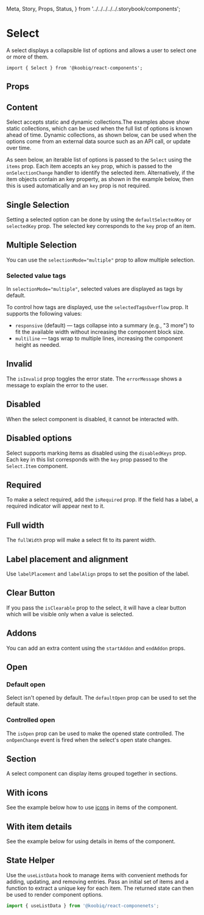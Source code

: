   Meta,
  Story,
  Props,
  Status,
} from '../../../../../.storybook/components';


<Meta of={Stories} />

# Select

<Status variant="experimental" />

A select displays a collapsible list of options and allows a user to select one or more of them.

```tsx
import { Select } from '@koobiq/react-components';
```

<Story of={Stories.Base} />

## Props

<Props />

## Content

Select accepts static and dynamic collections.The examples above show static collections,
which can be used when the full list of options is known ahead of time.
Dynamic collections, as shown below, can be used when the options come from an external
data source such as an API call, or update over time.

As seen below, an iterable list of options is passed to the `Select` using the `items` prop.
Each item accepts an `key` prop, which is passed to the `onSelectionChange` handler to identify
the selected item. Alternatively, if the item objects contain an key property, as shown
in the example below, then this is used automatically and an `key` prop is not required.

<Story of={Stories.Content} />

## Single Selection

Setting a selected option can be done by using the `defaultSelectedKey` or `selectedKey` prop.
The selected key corresponds to the `key` prop of an item.

<Story of={Stories.SingleSelection} />

## Multiple Selection

You can use the `selectionMode="multiple"` prop to allow multiple selection.

<Story of={Stories.MultipleSelection} />

### Selected value tags

In `selectionMode="multiple"`, selected values are displayed as tags by default.

To control how tags are displayed, use the `selectedTagsOverflow` prop. It supports the following values:

- `responsive` (default) — tags collapse into a summary (e.g., "3 more") to fit the available width without increasing the component block size.
- `multiline` — tags wrap to multiple lines, increasing the component height as needed.

<Story of={Stories.SelectedTagsOverflow} />

## Invalid

The `isInvalid` prop toggles the error state. The `errorMessage` shows a message to explain the error to the user.

<Story of={Stories.Invalid} />

## Disabled

When the select component is disabled, it cannot be interacted with.

<Story of={Stories.Disabled} />

## Disabled options

Select supports marking items as disabled using the `disabledKeys` prop.
Each key in this list corresponds with the `key` prop passed to the `Select.Item` component.

<Story of={Stories.DisabledOptions} />

## Required

To make a select required, add the `isRequired` prop.
If the field has a label, a required indicator will appear next to it.

<Story of={Stories.Required} />

## Full width

The `fullWidth` prop will make a select fit to its parent width.

<Story of={Stories.FullWidth} />

## Label placement and alignment

Use `labelPlacement` and `labelAlign` props to set the position of the label.

<Story of={Stories.LabelPlacementAlignment} />

## Clear Button

If you pass the `isClearable` prop to the select, it will have a clear
button which will be visible only when a value is selected.

<Story of={Stories.ClearButton} />

## Addons

You can add an extra content using the `startAddon` and `endAddon` props.

<Story of={Stories.Addons} />

## Open

### Default open

Select isn't opened by default. The `defaultOpen` prop can be used to set the default state.

### Controlled open

The `isOpen` prop can be used to make the opened state controlled. The `onOpenChange` event is fired when the select's open state changes.

<Story of={Stories.Open} />

## Section

A select component can display items grouped together in sections.

<Story of={Stories.Section} />

## With icons

See the example below how to use [icons](?path=/docs/icons--docs) in items of the component.

<Story of={Stories.WithIcons} />

## With item details

See the example below for using details in items of the component.

<Story of={Stories.WithItemDetails} />

## State Helper

Use the `useListData` hook to manage items with convenient methods for adding,
updating, and removing entries. Pass an initial set of items and a function to extract
a unique key for each item. The returned state can then be used to render component options.

```ts
import { useListData } from '@koobiq/react-componenets';
```

<Story of={Stories.StateHelper} />

